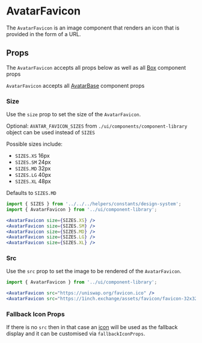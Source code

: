 


# AvatarFavicon

The `AvatarFavicon` is an image component that renders an icon that is provided in the form of a URL.

<Canvas>
  <Story id="ui-components-component-library-avatar-favicon-avatar-favicon-stories-js--default-story" />
</Canvas>

## Props

The `AvatarFavicon` accepts all props below as well as all [Box](/docs/ui-components-ui-box-box-stories-js--default-story) component props

<ArgsTable of={AvatarFavicon} />

`AvatarFavicon` accepts all [AvatarBase](/docs/ui-components-component-library-avatar-base-avatar-base-stories-js--default-story#props)
component props

<ArgsTable of={AvatarBase} />

### Size

Use the `size` prop to set the size of the `AvatarFavicon`.

Optional: `AVATAR_FAVICON_SIZES` from `./ui/components/component-library` object can be used instead of `SIZES`

Possible sizes include:

- `SIZES.XS` 16px
- `SIZES.SM` 24px
- `SIZES.MD` 32px
- `SIZES.LG` 40px
- `SIZES.XL` 48px

Defaults to `SIZES.MD`

<Canvas>
  <Story id="ui-components-component-library-avatar-favicon-avatar-favicon-stories-js--size" />
</Canvas>

```jsx
import { SIZES } from '../../../helpers/constants/design-system';
import { AvatarFavicon } from '../ui/component-library';

<AvatarFavicon size={SIZES.XS} />
<AvatarFavicon size={SIZES.SM} />
<AvatarFavicon size={SIZES.MD} />
<AvatarFavicon size={SIZES.LG} />
<AvatarFavicon size={SIZES.XL} />
```

### Src

Use the `src` prop to set the image to be rendered of the `AvatarFavicon`.

<Canvas>
  <Story id="ui-components-component-library-avatar-favicon-avatar-favicon-stories-js--src" />
</Canvas>

```jsx
import { AvatarFavicon } from '../ui/component-library';

<AvatarFavicon src="https://uniswap.org/favicon.ico" />
<AvatarFavicon src="https://1inch.exchange/assets/favicon/favicon-32x32.png" />
```

### Fallback Icon Props

If there is no `src` then in that case an [icon](/docs/ui-components-component-library-icon-icon-stories-js--default-story) will be used as the fallback display and it can be customised via `fallbackIconProps`.

